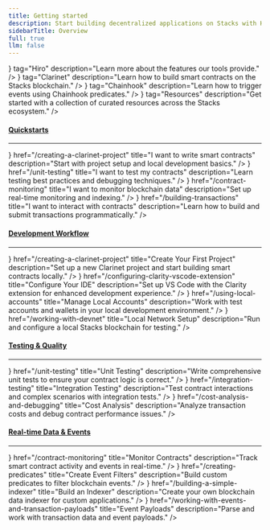 ```yaml
---
title: Getting started
description: Start building decentralized applications on Stacks with Hiro tools.
sidebarTitle: Overview
full: true
llm: false
---
```



<div className='flex flex-col space-y-10 pt-0'>

<Cards>
  <SecondaryCard
    href="/features"
    title="Intro to Hiro tooling"
    icon={<Hiro />}
    tag="Hiro"
    description="Learn more about the features our tools provide."
  />
  <SecondaryCard
    href="/creating-a-clarinet-project"
    title="Start building smart contracts"
    icon={<Clarinet />}
    tag="Clarinet"
    description="Learn how to build smart contracts on the Stacks blockchain."
  />
  <SecondaryCard
    href="/creating-predicates"
    title="Trigger events with Chainhook"
    icon={<Chainhook />}
    tag="Chainhook"
    description="Learn how to trigger events using Chainhook predicates."
  />
  <SecondaryCard
    href="/recommended-resources"
    title="Recommended resources"
    icon={<NotebookIcon />}
    tag="Resources"
    description="Get started with a collection of curated resources across the Stacks ecosystem."
  />
</Cards>

<div className="flex flex-col">
  <h4 id="explore-by-goal" className="scroll-m-20">
    <a
      href="#explore-by-goal"
      className="not-prose group text-sm text-muted-foreground uppercase"
    >
      Quickstarts
    </a>
  </h4>
  <hr className="border-t border-border my-2" />
  <Cards>
    <SmallCard
      icon={<Rocket />}
      href="/creating-a-clarinet-project"
      title="I want to write smart contracts"
      description="Start with project setup and local development basics."
    />
    <SmallCard
      icon={<Shield />}
      href="/unit-testing"
      title="I want to test my contracts"
      description="Learn testing best practices and debugging techniques."
    />
    <SmallCard
      icon={<Zap />}
      href="/contract-monitoring"
      title="I want to monitor blockchain data"
      description="Set up real-time monitoring and indexing."
    />
    <SmallCard
      icon={<Hammer />}
      href="/building-transactions"
      title="I want to interact with contracts"
      description="Learn how to build and submit transactions programmatically."
    />
  </Cards>
</div>

<div className="flex flex-col">
  <h4 id="explore-by-workflow" className="scroll-m-20">
    <a
      href="#explore-by-workflow"
      className="not-prose group text-sm text-muted-foreground uppercase"
    >
      Development Workflow
    </a>
  </h4>
  <hr className="border-t border-border my-2" />
  <Cards>
    <SmallCard
      icon={<Code />}
      href="/creating-a-clarinet-project"
      title="Create Your First Project"
      description="Set up a new Clarinet project and start building smart contracts locally."
    />
    <SmallCard
      icon={<Terminal />}
      href="/configuring-clarity-vscode-extension"
      title="Configure Your IDE"
      description="Set up VS Code with the Clarity extension for enhanced development experience."
    />
    <SmallCard
      icon={<Wallet />}
      href="/using-local-accounts"
      title="Manage Local Accounts"
      description="Work with test accounts and wallets in your local development environment."
    />
    <SmallCard
      icon={<Database />}
      href="/working-with-devnet"
      title="Local Network Setup"
      description="Run and configure a local Stacks blockchain for testing."
    />
  </Cards>
</div>

<div className="flex flex-col">
  <h4 id="explore-by-testing" className="scroll-m-20">
    <a
      href="#explore-by-testing"
      className="not-prose group text-sm text-muted-foreground uppercase"
    >
      Testing & Quality
    </a>
  </h4>
  <hr className="border-t border-border my-2" />
  <Cards>
    <SmallCard
      icon={<TestTube />}
      href="/unit-testing"
      title="Unit Testing"
      description="Write comprehensive unit tests to ensure your contract logic is correct."
    />
    <SmallCard
      icon={<Layers />}
      href="/integration-testing"
      title="Integration Testing"
      description="Test contract interactions and complex scenarios with integration tests."
    />
    <SmallCard
      icon={<Calculator />}
      href="/cost-analysis-and-debugging"
      title="Cost Analysis"
      description="Analyze transaction costs and debug contract performance issues."
    />
  </Cards>
</div>

<div className="flex flex-col">
  <h4 id="explore-by-events" className="scroll-m-20">
    <a
      href="#explore-by-events"
      className="not-prose group text-sm text-muted-foreground uppercase"
    >
      Real-time Data & Events
    </a>
  </h4>
  <hr className="border-t border-border my-2" />
  <Cards>
    <SmallCard
      icon={<Activity />}
      href="/contract-monitoring"
      title="Monitor Contracts"
      description="Track smart contract activity and events in real-time."
    />
    <SmallCard
      icon={<Filter />}
      href="/creating-predicates"
      title="Create Event Filters"
      description="Build custom predicates to filter blockchain events."
    />
    <SmallCard
      icon={<Server />}
      href="/building-a-simple-indexer"
      title="Build an Indexer"
      description="Create your own blockchain data indexer for custom applications."
    />
    <SmallCard
      icon={<Package />}
      href="/working-with-events-and-transaction-payloads"
      title="Event Payloads"
      description="Parse and work with transaction data and event payloads."
    />
  </Cards>
</div>
</div>

<PageFooter />